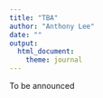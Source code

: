 ```yaml
---
title: "TBA"
author: "Anthony Lee"
date: ""
output: 
  html_document:
    theme: journal
---
```


To be announced
